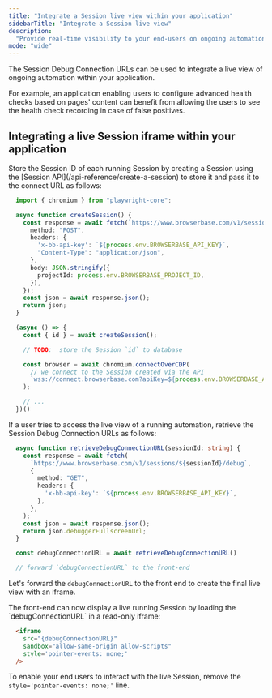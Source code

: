```yaml
---
title: "Integrate a Session live view within your application"
sidebarTitle: "Integrate a Session live view"
description:
  "Provide real-time visibility to your end-users on ongoing automation."
mode: "wide"
---
```



The Session Debug Connection URLs can be used to integrate a live view of ongoing automation within your application.

For example, an application enabling users to configure advanced health checks based on pages' content can benefit
from allowing the users to see the health check recording in case of false positives.


## Integrating a live Session iframe within your application


<Steps>

<Step title="Store the Session ID of each automation run">
  Store the Session ID of each running Session by creating a Session using the [Session API](/api-reference/create-a-session) to store it and pass it to the connect URL as follows:

  ```ts
    import { chromium } from "playwright-core";

    async function createSession() {
      const response = await fetch(`https://www.browserbase.com/v1/sessions`, {
        method: "POST",
        headers: {
          'x-bb-api-key': `${process.env.BROWSERBASE_API_KEY}`,
          "Content-Type": "application/json",
        },
        body: JSON.stringify({
          projectId: process.env.BROWSERBASE_PROJECT_ID,
        }),
      });
      const json = await response.json();
      return json;
    }

    (async () => {
      const { id } = await createSession();

      // TODO:  store the Session `id` to database

      const browser = await chromium.connectOverCDP(
        // we connect to the Session created via the API
        `wss://connect.browserbase.com?apiKey=${process.env.BROWSERBASE_API_KEY}&sessionId=${sessionId}`,
      );

      // ...
    })()
  ```
</Step>

<Step title="Request a debug connection URL by using the Session ID">
  If a user tries to access the live view of a running automation, retrieve the Session Debug Connection URLs as follows:

  ```ts
    async function retrieveDebugConnectionURL(sessionId: string) {
      const response = await fetch(
        `https://www.browserbase.com/v1/sessions/${sessionId}/debug`,
        {
          method: "GET",
          headers: {
            'x-bb-api-key': `${process.env.BROWSERBASE_API_KEY}`,
          },
        },
      );
      const json = await response.json();
      return json.debuggerFullscreenUrl;
    }

    const debugConnectionURL = await retrieveDebugConnectionURL()

    // forward `debugConnectionURL` to the front-end
  ```

  Let's forward the `debugConnectionURL` to the front end to create the final live view with an iframe.

</Step>

<Step title="Integrate an iframe within your front-end">
  The front-end can now display a live running Session by loading the `debugConnectionURL` in a read-only iframe:

  ```html
    <iframe
      src="{debugConnectionURL}"
      sandbox="allow-same-origin allow-scripts"
      style='pointer-events: none;'
    /> 
  ```

  <Note>To enable your end users to interact with the live Session, remove the `style='pointer-events: none;'` line.</Note>
</Step>

</Steps>
